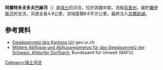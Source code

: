 {{Coord|46.89991|N|8.62168|E|display=title}}

'''阿爾特多夫多夫巴赫河'''（{{lang-de|Altdorfer Dorfbach}}）是[[瑞士|瑞士]]的河流，位於該國中部，流經[[烏里州|烏里州]]，屬於[[羅伊斯河|羅伊斯河]]的支流，河道全長4.9公里，流域面積8.6平方公里，最終注入[[烏爾訥湖|烏爾訥湖]]。

==參考資料==
* [http://geo.ur.ch/viewer?Layers=Gew%C3%A4ssernetz Gewässernetz des Kantons Uri] geo.ur.ch
* [https://api3.geo.admin.ch/rest/services/ech/MapServer/ch.bafu.mittlere-abfluesse/53432/extendedHtmlPopup?lang=de Mittlere Abflüsse und Abflussregimetyp für das Gewässernetz der Schweiz: Altdorfer Dorfbach], Bundesamt für Umwelt (BAFU)

{{Switzerland-geo-stub}}
[[Category:瑞士河流|Category:瑞士河流]]